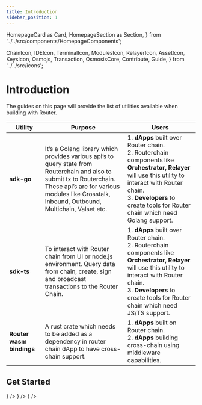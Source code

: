 ```yaml
---
title: Introduction
sidebar_position: 1
---
```

  HomepageCard as Card,
  HomepageSection as Section,
} from '../../src/components/HomepageComponents';

  ChainIcon,
  IDEIcon,
  TerminalIcon,
  ModulesIcon,
  RelayerIcon,
  AssetIcon,
  KeysIcon,
  Osmojs,
  Transaction,
  OsmosisCore,
  Contribute,
  Guide,
} from '../../src/icons';

# Introduction

The guides on this page will provide the list of utilities available when building with Router.

| **Utility** | **Purpose** |	**Users** |
| -------- | -------- |  -------- |
| **sdk-go** | It’s a Golang library which provides various api’s to query state from Routerchain and also to submit tx to Routerchain. <br /> These api’s are for various modules like Crosstalk, Inbound, Outbound, Multichain, Valset etc. | 1. **dApps** built over Router chain.<br />2. Routerchain components like **Orchestrator, Relayer** will use this utility to interact with Router chain. <br />3. **Developers** to create tools for Router chain which need Golang support. |
| **sdk-ts** | To interact with Router chain from UI or node.js environment. Query data from chain, create, sign and broadcast transactions to the Router Chain. | 1. **dApps** built over Router chain.<br />2. Routerchain components like **Orchestrator, Relayer** will use this utility to interact with Router chain. <br />3. **Developers** to create tools for Router chain which need JS/TS support. |
| **Router wasm bindings** | A rust crate which needs to be added as a dependency in router chain dApp to have cross-chain support. | 1. **dApps** built on Router chain. <br /> 2. **dApps** building cross-chain using middleware capabilities. |

 ## Get Started
   <Section>
  <Card
    title="Go Lang SDK"
    description="Go SDK to interact with Router chain"
    to="/router-core/installing-prerequisites"
    icon={<IDEIcon />}
  />
 <Card
    title="Typescript SDK"
    description="TS SDK to interact with Router chain"
    to="/router-core/routerd"
    icon={<TerminalIcon />}
  />
    <Card
    title="Router WASM bindings"
    description="A Rust crate consisting of all types/messages to send OutboundRequests"
    to="/router-core/category/router-robot"
    icon={<Osmojs />}
  />
  </Section>